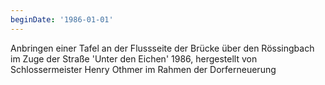 ```yaml
---
beginDate: '1986-01-01'
---
```


Anbringen einer Tafel an der Flussseite der Brücke über den Rössingbach im Zuge
der Straße 'Unter den Eichen' 1986, hergestellt von Schlossermeister Henry
Othmer im Rahmen der Dorferneuerung
